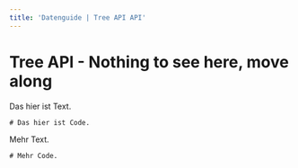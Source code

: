 ```yaml
---
title: 'Datenguide | Tree API API'
---
```



<Layout meta={frontmatter}>
<BodyText>

# Tree API - Nothing to see here, move along

Das hier ist Text.

```
# Das hier ist Code.
```

Mehr Text.

```
# Mehr Code.
```

</BodyText>
</Layout>
